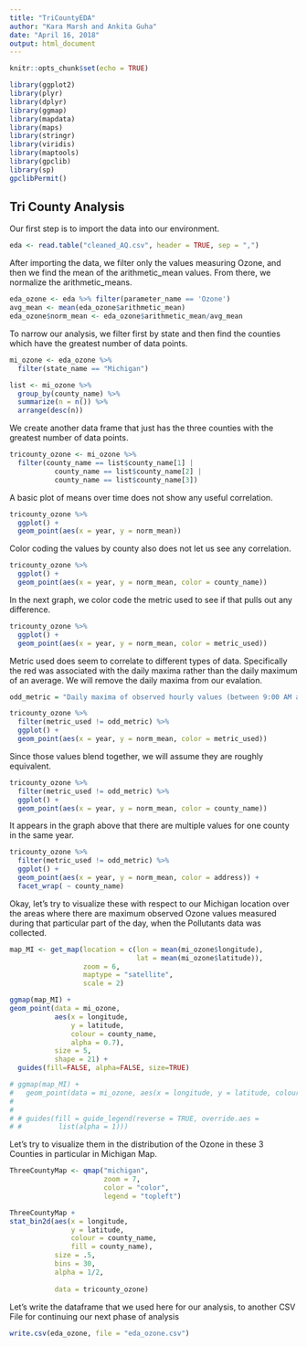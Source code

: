 ```yaml
---
title: "TriCountyEDA"
author: "Kara Marsh and Ankita Guha"
date: "April 16, 2018"
output: html_document
---
```


```r
knitr::opts_chunk$set(echo = TRUE)
```

```r
library(ggplot2)
library(plyr)
library(dplyr)
library(ggmap)
library(mapdata)
library(maps)
library(stringr)
library(viridis)
library(maptools)
library(gpclib) 
library(sp)
gpclibPermit()
```

## Tri County Analysis

Our first step is to import the data into our environment. 
```r
eda <- read.table("cleaned_AQ.csv", header = TRUE, sep = ",")
```


After importing the data, we filter only the values measuring Ozone, and then
we find the mean of the arithmetic_mean values. From there, we normalize the 
arithmetic_means.

```r
eda_ozone <- eda %>% filter(parameter_name == 'Ozone')
avg_mean <- mean(eda_ozone$arithmetic_mean)
eda_ozone$norm_mean <- eda_ozone$arithmetic_mean/avg_mean
```

To narrow our analysis, we filter first by state and then find the counties 
which have the greatest number of data points.   
```r
mi_ozone <- eda_ozone %>% 
  filter(state_name == "Michigan")

list <- mi_ozone %>% 
  group_by(county_name) %>% 
  summarize(n = n()) %>% 
  arrange(desc(n)) 
```
We create another data frame that just has the three counties with the greatest
number of data points.
```r
tricounty_ozone <- mi_ozone %>% 
  filter(county_name == list$county_name[1] | 
           county_name == list$county_name[2] | 
           county_name == list$county_name[3])
```

A basic plot of means over time does not show any useful correlation. 
```r
tricounty_ozone %>%
  ggplot() +
  geom_point(aes(x = year, y = norm_mean))  
```
Color coding the values by county also does not let us see any correlation.
```r
tricounty_ozone %>%
  ggplot() +
  geom_point(aes(x = year, y = norm_mean, color = county_name))  
```
In the next graph, we color code the metric used to see if that pulls out any 
difference. 
```r
tricounty_ozone %>%
  ggplot() +
  geom_point(aes(x = year, y = norm_mean, color = metric_used))  
```
Metric used does seem to correlate to different types of data. Specifically the
red was associated with the daily maxima rather than the daily maximum of an 
average. We will remove the daily maxima from our evalation. 
```r
odd_metric = "Daily maxima of observed hourly values (between 9:00 AM and 8:00 PM)"

tricounty_ozone %>%
  filter(metric_used != odd_metric) %>%
  ggplot() +
  geom_point(aes(x = year, y = norm_mean, color = metric_used))  

```
Since those values blend together, we will assume they are roughly equivalent. 
```r
tricounty_ozone %>%
  filter(metric_used != odd_metric) %>%
  ggplot() +
  geom_point(aes(x = year, y = norm_mean, color = county_name))  
```

It appears in the graph above that there are multiple values for one county 
in the same year. 
```r
tricounty_ozone %>%
  filter(metric_used != odd_metric) %>%
  ggplot() +
  geom_point(aes(x = year, y = norm_mean, color = address)) +
  facet_wrap( ~ county_name)

```

Okay, let's try to visualize these with respect to our Michigan location over 
the areas where there are maximum observed Ozone values measured during that 
particular part of the day, when the Pollutants data was collected. 

```r
map_MI <- get_map(location = c(lon = mean(mi_ozone$longitude), 
                               lat = mean(mi_ozone$latitude)), 
                  zoom = 6,
                  maptype = "satellite", 
                  scale = 2)

ggmap(map_MI) +
geom_point(data = mi_ozone, 
           aes(x = longitude, 
               y = latitude, 
               colour = county_name, 
               alpha = 0.7), 
           size = 5, 
           shape = 21) + 
  guides(fill=FALSE, alpha=FALSE, size=TRUE)

# ggmap(map_MI) +
#   geom_point(data = mi_ozone, aes(x = longitude, y = latitude, colour = county_name, alpha = 0.7), size = 5, shape = 21) + guides(fill=guide_legend(reverse = TRUE, alpha=FALSE, size=TRUE))
# 
# 
# # guides(fill = guide_legend(reverse = TRUE, override.aes = 
# #         list(alpha = 1)))
```

Let's try to visualize them in the distribution of the Ozone in these 3 
Counties in particular in Michigan Map.

```r

ThreeCountyMap <- qmap("michigan", 
                       zoom = 7, 
                       color = "color", 
                       legend = "topleft")

ThreeCountyMap +
stat_bin2d(aes(x = longitude, 
               y = latitude, 
               colour = county_name, 
               fill = county_name),
           size = .5, 
           bins = 30, 
           alpha = 1/2,
           
           data = tricounty_ozone)

```

Let's write the dataframe that we used here for our analysis, to another CSV File for continuing our next phase of analysis

```r
write.csv(eda_ozone, file = "eda_ozone.csv")
```

